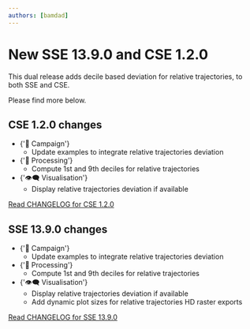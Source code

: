 ```yaml
---
authors: [bamdad]
---
```




# New SSE 13.9.0 and CSE 1.2.0

<Fragment>
  This dual release adds decile based deviation for relative trajectories, to
  both <SseIcon/> SSE and <CseIcon/> CSE.

Please find more below.

</Fragment>

<!-- truncate -->

## CSE 1.2.0 changes

<ul>
  <li>
    {'📣 Campaign'}
    <ul>
      <li>Update examples to integrate relative trajectories deviation</li>
    </ul>
  </li>
  <li>
    {'🧮 Processing'}
    <ul>
      <li>Compute 1st and 9th deciles for relative trajectories</li>
    </ul>
  </li>
  <li>
    {'👁️‍🗨️ Visualisation'}
    <ul>
      <li>Display relative trajectories deviation if available</li>
    </ul>
  </li>
</ul>

[Read CHANGELOG for CSE 1.2.0](https://github.com/sound-scape-explorer/coral-sound-explorer/blob/main/CHANGELOG.md#120-2024-11-15)

## SSE 13.9.0 changes

<ul>
  <li>
    {'📣 Campaign'}
    <ul>
      <li>Update examples to integrate relative trajectories deviation</li>
    </ul>
  </li>
  <li>
    {'🧮 Processing'}
    <ul>
      <li>Compute 1st and 9th deciles for relative trajectories</li>
    </ul>
  </li>
  <li>
    {'👁️‍🗨️ Visualisation'}
    <ul>
      <li>Display relative trajectories deviation if available</li>
      <li>
        Add dynamic plot sizes for relative trajectories HD raster exports
      </li>
    </ul>
  </li>
</ul>

[Read CHANGELOG for SSE 13.9.0](https://github.com/sound-scape-explorer/sound-scape-explorer/blob/main/CHANGELOG.md#1390-2024-11-15)
